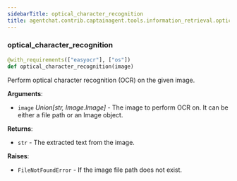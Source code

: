 ```yaml
---
sidebarTitle: optical_character_recognition
title: agentchat.contrib.captainagent.tools.information_retrieval.optical_character_recognition
---
```


### optical\_character\_recognition

```python
@with_requirements(["easyocr"], ["os"])
def optical_character_recognition(image)
```

Perform optical character recognition (OCR) on the given image.

**Arguments**:

- `image` _Union[str, Image.Image]_ - The image to perform OCR on. It can be either a file path or an Image object.
  

**Returns**:

- `str` - The extracted text from the image.
  

**Raises**:

- `FileNotFoundError` - If the image file path does not exist.

